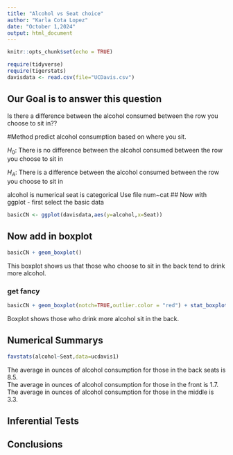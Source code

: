 ```yaml
---
title: "Alcohol vs Seat choice"
author: "Karla Cota Lopez"
date: "October 1,2024"
output: html_document
---
```


```r
knitr::opts_chunk$set(echo = TRUE)
```

```r
require(tidyverse)
require(tigerstats)
davisdata <- read.csv(file="UCDavis.csv")
```
## Our Goal is to answer this question 
Is there a difference between the alcohol consumed between the row you choose to sit in??

#Method
predict alcohol consumption based on where you sit.

$H_0$: There is no difference between the alcohol consumed between the row you choose to sit in

$H_A$: There is a difference between the alcohol consumed between the row you choose to sit in

alcohol is numerical
seat is categorical
Use file num~cat
## Now with ggplot - first select the basic data

```r
basicCN <- ggplot(davisdata,aes(y=alcohol,x=Seat))
```
## Now add in boxplot

```r
basicCN + geom_boxplot()
```
  
This boxplot shows us that those who choose to sit in the back tend to drink more alcohol.
  
### get fancy  

```r
basicCN + geom_boxplot(notch=TRUE,outlier.color = "red") + stat_boxplot(geom ='errorbar') + labs(title="Fancy notch boxplot \n with 2 lines")
```

Boxplot shows those who drink more alcohol sit in the back.

## Numerical Summarys 

```r
favstats(alcohol~Seat,data=ucdavis1)
```

The average in ounces of alcohol consumption for those in the back seats is 8.5.   
The average in ounces of alcohol consumption for those in the front is 1.7.  
The average in ounces of alcohol consumption for those in the middle is 3.3.  

## Inferential Tests

## Conclusions



